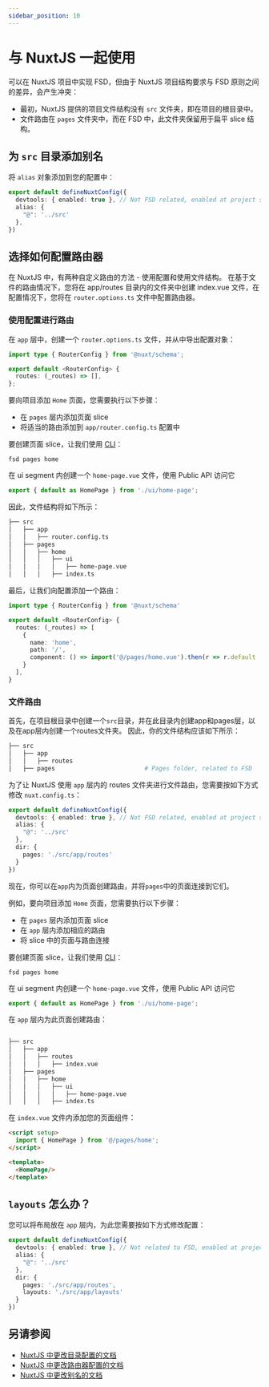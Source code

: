 ```yaml
---
sidebar_position: 10
---
```

# 与 NuxtJS 一起使用

可以在 NuxtJS 项目中实现 FSD，但由于 NuxtJS 项目结构要求与 FSD 原则之间的差异，会产生冲突：

- 最初，NuxtJS 提供的项目文件结构没有 `src` 文件夹，即在项目的根目录中。
- 文件路由在 `pages` 文件夹中，而在 FSD 中，此文件夹保留用于扁平 slice 结构。


## 为 `src` 目录添加别名

将 `alias` 对象添加到您的配置中：
```ts title="nuxt.config.ts"
export default defineNuxtConfig({
  devtools: { enabled: true }, // Not FSD related, enabled at project startup
  alias: {
    "@": '../src'
  },
})
```
## 选择如何配置路由器

在 NuxtJS 中，有两种自定义路由的方法 - 使用配置和使用文件结构。
在基于文件的路由情况下，您将在 app/routes 目录内的文件夹中创建 index.vue 文件，在配置情况下，您将在 `router.options.ts` 文件中配置路由器。


### 使用配置进行路由

在 `app` 层中，创建一个 `router.options.ts` 文件，并从中导出配置对象：
```ts title="app/router.options.ts"
import type { RouterConfig } from '@nuxt/schema';

export default <RouterConfig> {
  routes: (_routes) => [],
};

```

要向项目添加 `Home` 页面，您需要执行以下步骤：
- 在 `pages` 层内添加页面 slice
- 将适当的路由添加到 `app/router.config.ts` 配置中


要创建页面 slice，让我们使用 [CLI](https://github.com/feature-sliced/cli)：

```shell
fsd pages home
```

在 ui segment 内创建一个 `home-page.vue` 文件，使用 Public API 访问它

```ts title="src/pages/home/index.ts"
export { default as HomePage } from './ui/home-page';
```

因此，文件结构将如下所示：
```sh
├── src
│   ├── app
│   │   ├── router.config.ts
│   ├── pages
│   │   ├── home
│   │   │   ├── ui
│   │   │   │   ├── home-page.vue
│   │   │   ├── index.ts
```
最后，让我们向配置添加一个路由：

```ts title="app/router.config.ts"
import type { RouterConfig } from '@nuxt/schema'

export default <RouterConfig> {
  routes: (_routes) => [
    {
      name: 'home',
      path: '/',
      component: () => import('@/pages/home.vue').then(r => r.default || r)
    }
  ],
}
```

### 文件路由

首先，在项目根目录中创建一个`src`目录，并在此目录内创建app和pages层，以及在app层内创建一个routes文件夹。
因此，你的文件结构应该如下所示：

```sh
├── src
│   ├── app
│   │   ├── routes
│   ├── pages                         # Pages folder, related to FSD
```

为了让 NuxtJS 使用 `app` 层内的 routes 文件夹进行文件路由，您需要按如下方式修改 `nuxt.config.ts`：
```ts title="nuxt.config.ts"
export default defineNuxtConfig({
  devtools: { enabled: true }, // Not FSD related, enabled at project startup
  alias: {
    "@": '../src'
  },
  dir: {
    pages: './src/app/routes'
  }
})
```

现在，你可以在`app`内为页面创建路由，并将`pages`中的页面连接到它们。

例如，要向项目添加 `Home` 页面，您需要执行以下步骤：
- 在 `pages` 层内添加页面 slice
- 在 `app` 层内添加相应的路由
- 将 slice 中的页面与路由连接

要创建页面 slice，让我们使用 [CLI](https://github.com/feature-sliced/cli)：

```shell
fsd pages home
```

在 ui segment 内创建一个 `home-page.vue` 文件，使用 Public API 访问它

```ts title="src/pages/home/index.ts"
export { default as HomePage } from './ui/home-page';
```

在 `app` 层内为此页面创建路由：

```sh

├── src
│   ├── app
│   │   ├── routes
│   │   │   ├── index.vue
│   ├── pages
│   │   ├── home
│   │   │   ├── ui
│   │   │   │   ├── home-page.vue
│   │   │   ├── index.ts
```

在 `index.vue` 文件内添加您的页面组件：

```html title="src/app/routes/index.vue"
<script setup>
  import { HomePage } from '@/pages/home';
</script>

<template>
  <HomePage/>
</template>
```

## `layouts` 怎么办？

您可以将布局放在 `app` 层内，为此您需要按如下方式修改配置：

```ts title="nuxt.config.ts"
export default defineNuxtConfig({
  devtools: { enabled: true }, // Not related to FSD, enabled at project startup
  alias: {
    "@": '../src'
  },
  dir: {
    pages: './src/app/routes',
    layouts: './src/app/layouts'
  }
})
```


## 另请参阅

- [NuxtJS 中更改目录配置的文档](https://nuxt.com/docs/api/nuxt-config#dir)
- [NuxtJS 中更改路由器配置的文档](https://nuxt.com/docs/guide/recipes/custom-routing#router-config)
- [NuxtJS 中更改别名的文档](https://nuxt.com/docs/api/nuxt-config#alias)

